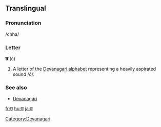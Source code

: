 ==Translingual==

===Pronunciation===
/chha/

===Letter===
'''छ''' (č)

# A letter of the [[Devanagari alphabet]] representing a heavily aspirated sound /ć/.

===See also===
* [[w:Devanagari|Devanagari]]

[[Category:Devanagari]]

[[fr:छ]]
[[hu:छ]]
[[ja:छ]]